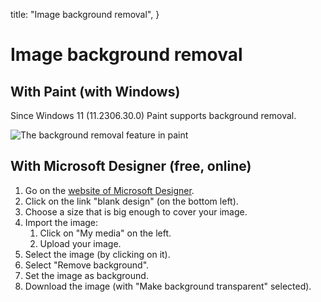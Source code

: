   title: "Image background removal",
}

# Image background removal

## With Paint (with Windows)

Since Windows 11 (11.2306.30.0) Paint supports background removal.

![The background removal feature in paint](/images/image-background-removal/paint-background-removal-feature.png)

## With Microsoft Designer (free, online)

1. Go on the [website of Microsoft Designer](https://designer.microsoft.com/).
2. Click on the link "blank design" (on the bottom left).
3. Choose a size that is big enough to cover your image.
4. Import the image:
   1. Click on "My media" on the left.
   2. Upload your image.
5. Select the image (by clicking on it).
6. Select "Remove background".
7. Set the image as background.
8. Download the image (with "Make background transparent" selected).
